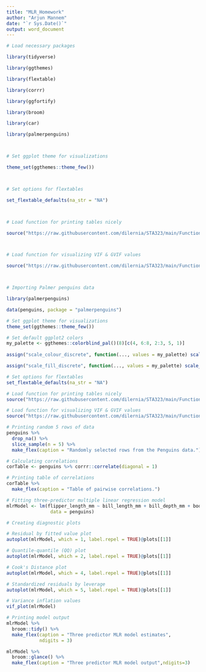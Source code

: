 ---
title: "MLR_Homework"
author: "Arjun Mannem"
date: "`r Sys.Date()`"
output: word_document
---

```{r}
# Load necessary packages

library(tidyverse)

library(ggthemes)

library(flextable)

library(corrr)

library(ggfortify)

library(broom)

library(car)

library(palmerpenguins)



# Set ggplot theme for visualizations

theme_set(ggthemes::theme_few())



# Set options for flextables

set_flextable_defaults(na_str = "NA")



# Load function for printing tables nicely

source("https://raw.githubusercontent.com/dilernia/STA323/main/Functions/make_flex.R")



# Load function for visualizing VIF & GVIF values

source("https://raw.githubusercontent.com/dilernia/STA323/main/Functions/vif_plot.R")



# Importing Palmer penguins data

library(palmerpenguins)

data(penguins, package = "palmerpenguins")
```





```{r}
# Set ggplot theme for visualizations
theme_set(ggthemes::theme_few())

# Set default ggplot2 colors
my_palette <- ggthemes::colorblind_pal()(8)[c(4, 6:8, 2:3, 5, 1)]
  
assign("scale_colour_discrete", function(..., values = my_palette) scale_colour_manual(..., values = values), globalenv())

assign("scale_fill_discrete", function(..., values = my_palette) scale_fill_manual(..., values = values), globalenv())

# Set options for flextables
set_flextable_defaults(na_str = "NA")

# Load function for printing tables nicely
source("https://raw.githubusercontent.com/dilernia/STA323/main/Functions/make_flex.R")

# Load function for visualizing VIF & GVIF values
source("https://raw.githubusercontent.com/dilernia/STA323/main/Functions/vif_plot.R")
```


```{r}
# Printing random 5 rows of data
penguins %>% 
  drop_na() %>% 
  slice_sample(n = 5) %>%
  make_flex(caption = "Randomly selected rows from the Penguins data.")
```


```{r}
# Calculating correlations
corTable <- penguins %>% corrr::correlate(diagonal = 1)

# Printing table of correlations
corTable %>% 
  make_flex(caption = "Table of pairwise correlations.")
```

```{r}

# Fitting three-predictor multiple linear regression model
mlrModel <- lm(flipper_length_mm ~ bill_length_mm + bill_depth_mm + body_mass_g,
                data = penguins)

# Creating diagnostic plots

# Residual by fitted value plot
autoplot(mlrModel, which = 1, label.repel = TRUE)@plots[[1]]

# Quantile-quantile (QQ) plot
autoplot(mlrModel, which = 2, label.repel = TRUE)@plots[[1]]

# Cook's Distance plot
autoplot(mlrModel, which = 4, label.repel = TRUE)@plots[[1]]

# Standardized residuals by leverage
autoplot(mlrModel, which = 5, label.repel = TRUE)@plots[[1]]

# Variance inflation values
vif_plot(mlrModel)

```

```{r}
# Printing model output
mlrModel %>% 
  broom::tidy() %>% 
  make_flex(caption = "Three predictor MLR model estimates",
            ndigits = 3)
```

```{r}
mlrModel %>% 
  broom::glance() %>% 
  make_flex(caption = "Three predictor MLR model output",ndigits=3)
```






